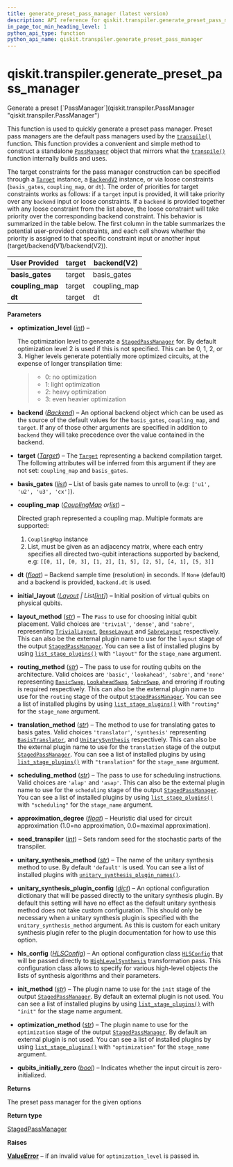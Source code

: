 ```yaml
---
title: generate_preset_pass_manager (latest version)
description: API reference for qiskit.transpiler.generate_preset_pass_manager in the latest version of qiskit
in_page_toc_min_heading_level: 1
python_api_type: function
python_api_name: qiskit.transpiler.generate_preset_pass_manager
---
```


<span id="qiskit-transpiler-generate-preset-pass-manager" />

# qiskit.transpiler.generate\_preset\_pass\_manager

<Function id="qiskit.transpiler.generate_preset_pass_manager" isDedicatedPage={true} github="https://github.com/Qiskit/qiskit/tree/stable/2.1/qiskit/transpiler/preset_passmanagers/generate_preset_pass_manager.py#L41-L321" signature="qiskit.transpiler.generate_preset_pass_manager(optimization_level=2, backend=None, target=None, basis_gates=None, coupling_map=None, initial_layout=None, layout_method=None, routing_method=None, translation_method=None, scheduling_method=None, approximation_degree=1.0, seed_transpiler=None, unitary_synthesis_method='default', unitary_synthesis_plugin_config=None, hls_config=None, init_method=None, optimization_method=None, dt=None, qubits_initially_zero=True, *, _skip_target=False)">
  Generate a preset [`PassManager`](qiskit.transpiler.PassManager "qiskit.transpiler.PassManager")

  This function is used to quickly generate a preset pass manager. Preset pass managers are the default pass managers used by the [`transpile()`](compiler#qiskit.compiler.transpile "qiskit.compiler.transpile") function. This function provides a convenient and simple method to construct a standalone [`PassManager`](qiskit.transpiler.PassManager "qiskit.transpiler.PassManager") object that mirrors what the [`transpile()`](compiler#qiskit.compiler.transpile "qiskit.compiler.transpile") function internally builds and uses.

  The target constraints for the pass manager construction can be specified through a [`Target`](qiskit.transpiler.Target "qiskit.transpiler.Target") instance, a [`BackendV2`](qiskit.providers.BackendV2 "qiskit.providers.BackendV2") instance, or via loose constraints (`basis_gates`, `coupling_map`, or `dt`). The order of priorities for target constraints works as follows: if a `target` input is provided, it will take priority over any `backend` input or loose constraints. If a `backend` is provided together with any loose constraint from the list above, the loose constraint will take priority over the corresponding backend constraint. This behavior is summarized in the table below. The first column in the table summarizes the potential user-provided constraints, and each cell shows whether the priority is assigned to that specific constraint input or another input (target/backend(V1)/backend(V2)).

  | User Provided     | target | backend(V2)   |
  | ----------------- | ------ | ------------- |
  | **basis\_gates**  | target | basis\_gates  |
  | **coupling\_map** | target | coupling\_map |
  | **dt**            | target | dt            |

  **Parameters**

  *   **optimization\_level** ([*int*](https://docs.python.org/3/library/functions.html#int "(in Python v3.13)")) –

      The optimization level to generate a [`StagedPassManager`](qiskit.transpiler.StagedPassManager "qiskit.transpiler.StagedPassManager") for. By default optimization level 2 is used if this is not specified. This can be 0, 1, 2, or 3. Higher levels generate potentially more optimized circuits, at the expense of longer transpilation time:

      > *   0: no optimization
      > *   1: light optimization
      > *   2: heavy optimization
      > *   3: even heavier optimization

  *   **backend** ([*Backend*](qiskit.providers.Backend "qiskit.providers.Backend")) – An optional backend object which can be used as the source of the default values for the `basis_gates`, `coupling_map`, and `target`. If any of those other arguments are specified in addition to `backend` they will take precedence over the value contained in the backend.

  *   **target** ([*Target*](qiskit.transpiler.Target "qiskit.transpiler.Target")) – The [`Target`](qiskit.transpiler.Target "qiskit.transpiler.Target") representing a backend compilation target. The following attributes will be inferred from this argument if they are not set: `coupling_map` and `basis_gates`.

  *   **basis\_gates** ([*list*](https://docs.python.org/3/library/stdtypes.html#list "(in Python v3.13)")) – List of basis gate names to unroll to (e.g: `['u1', 'u2', 'u3', 'cx']`).

  *   **coupling\_map** ([*CouplingMap*](qiskit.transpiler.CouplingMap "qiskit.transpiler.CouplingMap")  *or*[*list*](https://docs.python.org/3/library/stdtypes.html#list "(in Python v3.13)")) –

      Directed graph represented a coupling map. Multiple formats are supported:

      1.  `CouplingMap` instance
      2.  List, must be given as an adjacency matrix, where each entry specifies all directed two-qubit interactions supported by backend, e.g: `[[0, 1], [0, 3], [1, 2], [1, 5], [2, 5], [4, 1], [5, 3]]`

  *   **dt** ([*float*](https://docs.python.org/3/library/functions.html#float "(in Python v3.13)")) – Backend sample time (resolution) in seconds. If `None` (default) and a backend is provided, `backend.dt` is used.

  *   **initial\_layout** ([*Layout*](qiskit.transpiler.Layout "qiskit.transpiler.Layout") *| List\[*[*int*](https://docs.python.org/3/library/functions.html#int "(in Python v3.13)")*]*) – Initial position of virtual qubits on physical qubits.

  *   **layout\_method** ([*str*](https://docs.python.org/3/library/stdtypes.html#str "(in Python v3.13)")) – The `Pass` to use for choosing initial qubit placement. Valid choices are `'trivial'`, `'dense'`, and `'sabre'`, representing [`TrivialLayout`](qiskit.transpiler.passes.TrivialLayout "qiskit.transpiler.passes.TrivialLayout"), [`DenseLayout`](qiskit.transpiler.passes.DenseLayout "qiskit.transpiler.passes.DenseLayout") and [`SabreLayout`](qiskit.transpiler.passes.SabreLayout "qiskit.transpiler.passes.SabreLayout") respectively. This can also be the external plugin name to use for the `layout` stage of the output [`StagedPassManager`](qiskit.transpiler.StagedPassManager "qiskit.transpiler.StagedPassManager"). You can see a list of installed plugins by using [`list_stage_plugins()`](transpiler_plugins#qiskit.transpiler.preset_passmanagers.plugin.list_stage_plugins "qiskit.transpiler.preset_passmanagers.plugin.list_stage_plugins") with `"layout"` for the `stage_name` argument.

  *   **routing\_method** ([*str*](https://docs.python.org/3/library/stdtypes.html#str "(in Python v3.13)")) – The pass to use for routing qubits on the architecture. Valid choices are `'basic'`, `'lookahead'`, `'sabre'`, and `'none'` representing [`BasicSwap`](qiskit.transpiler.passes.BasicSwap "qiskit.transpiler.passes.BasicSwap"), [`LookaheadSwap`](qiskit.transpiler.passes.LookaheadSwap "qiskit.transpiler.passes.LookaheadSwap"), [`SabreSwap`](qiskit.transpiler.passes.SabreSwap "qiskit.transpiler.passes.SabreSwap"), and erroring if routing is required respectively. This can also be the external plugin name to use for the `routing` stage of the output [`StagedPassManager`](qiskit.transpiler.StagedPassManager "qiskit.transpiler.StagedPassManager"). You can see a list of installed plugins by using [`list_stage_plugins()`](transpiler_plugins#qiskit.transpiler.preset_passmanagers.plugin.list_stage_plugins "qiskit.transpiler.preset_passmanagers.plugin.list_stage_plugins") with `"routing"` for the `stage_name` argument.

  *   **translation\_method** ([*str*](https://docs.python.org/3/library/stdtypes.html#str "(in Python v3.13)")) – The method to use for translating gates to basis gates. Valid choices `'translator'`, `'synthesis'` representing [`BasisTranslator`](qiskit.transpiler.passes.BasisTranslator "qiskit.transpiler.passes.BasisTranslator"), and [`UnitarySynthesis`](qiskit.transpiler.passes.UnitarySynthesis "qiskit.transpiler.passes.UnitarySynthesis") respectively. This can also be the external plugin name to use for the `translation` stage of the output [`StagedPassManager`](qiskit.transpiler.StagedPassManager "qiskit.transpiler.StagedPassManager"). You can see a list of installed plugins by using [`list_stage_plugins()`](transpiler_plugins#qiskit.transpiler.preset_passmanagers.plugin.list_stage_plugins "qiskit.transpiler.preset_passmanagers.plugin.list_stage_plugins") with `"translation"` for the `stage_name` argument.

  *   **scheduling\_method** ([*str*](https://docs.python.org/3/library/stdtypes.html#str "(in Python v3.13)")) – The pass to use for scheduling instructions. Valid choices are `'alap'` and `'asap'`. This can also be the external plugin name to use for the `scheduling` stage of the output [`StagedPassManager`](qiskit.transpiler.StagedPassManager "qiskit.transpiler.StagedPassManager"). You can see a list of installed plugins by using [`list_stage_plugins()`](transpiler_plugins#qiskit.transpiler.preset_passmanagers.plugin.list_stage_plugins "qiskit.transpiler.preset_passmanagers.plugin.list_stage_plugins") with `"scheduling"` for the `stage_name` argument.

  *   **approximation\_degree** ([*float*](https://docs.python.org/3/library/functions.html#float "(in Python v3.13)")) – Heuristic dial used for circuit approximation (1.0=no approximation, 0.0=maximal approximation).

  *   **seed\_transpiler** ([*int*](https://docs.python.org/3/library/functions.html#int "(in Python v3.13)")) – Sets random seed for the stochastic parts of the transpiler.

  *   **unitary\_synthesis\_method** ([*str*](https://docs.python.org/3/library/stdtypes.html#str "(in Python v3.13)")) – The name of the unitary synthesis method to use. By default `'default'` is used. You can see a list of installed plugins with [`unitary_synthesis_plugin_names()`](qiskit.transpiler.passes.synthesis.plugin.unitary_synthesis_plugin_names "qiskit.transpiler.passes.synthesis.plugin.unitary_synthesis_plugin_names").

  *   **unitary\_synthesis\_plugin\_config** ([*dict*](https://docs.python.org/3/library/stdtypes.html#dict "(in Python v3.13)")) – An optional configuration dictionary that will be passed directly to the unitary synthesis plugin. By default this setting will have no effect as the default unitary synthesis method does not take custom configuration. This should only be necessary when a unitary synthesis plugin is specified with the `unitary_synthesis_method` argument. As this is custom for each unitary synthesis plugin refer to the plugin documentation for how to use this option.

  *   **hls\_config** ([*HLSConfig*](qiskit.transpiler.passes.HLSConfig "qiskit.transpiler.passes.HLSConfig")) – An optional configuration class [`HLSConfig`](qiskit.transpiler.passes.HLSConfig "qiskit.transpiler.passes.HLSConfig") that will be passed directly to [`HighLevelSynthesis`](qiskit.transpiler.passes.HighLevelSynthesis "qiskit.transpiler.passes.HighLevelSynthesis") transformation pass. This configuration class allows to specify for various high-level objects the lists of synthesis algorithms and their parameters.

  *   **init\_method** ([*str*](https://docs.python.org/3/library/stdtypes.html#str "(in Python v3.13)")) – The plugin name to use for the `init` stage of the output [`StagedPassManager`](qiskit.transpiler.StagedPassManager "qiskit.transpiler.StagedPassManager"). By default an external plugin is not used. You can see a list of installed plugins by using [`list_stage_plugins()`](transpiler_plugins#qiskit.transpiler.preset_passmanagers.plugin.list_stage_plugins "qiskit.transpiler.preset_passmanagers.plugin.list_stage_plugins") with `"init"` for the stage name argument.

  *   **optimization\_method** ([*str*](https://docs.python.org/3/library/stdtypes.html#str "(in Python v3.13)")) – The plugin name to use for the `optimization` stage of the output [`StagedPassManager`](qiskit.transpiler.StagedPassManager "qiskit.transpiler.StagedPassManager"). By default an external plugin is not used. You can see a list of installed plugins by using [`list_stage_plugins()`](transpiler_plugins#qiskit.transpiler.preset_passmanagers.plugin.list_stage_plugins "qiskit.transpiler.preset_passmanagers.plugin.list_stage_plugins") with `"optimization"` for the `stage_name` argument.

  *   **qubits\_initially\_zero** ([*bool*](https://docs.python.org/3/library/functions.html#bool "(in Python v3.13)")) – Indicates whether the input circuit is zero-initialized.

  **Returns**

  The preset pass manager for the given options

  **Return type**

  [StagedPassManager](qiskit.transpiler.StagedPassManager "qiskit.transpiler.StagedPassManager")

  **Raises**

  [**ValueError**](https://docs.python.org/3/library/exceptions.html#ValueError "(in Python v3.13)") – if an invalid value for `optimization_level` is passed in.
</Function>

